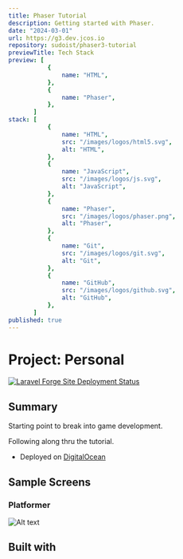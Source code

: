 ```yaml
---
title: Phaser Tutorial
description: Getting started with Phaser.
date: "2024-03-01"
url: https://g3.dev.jcos.io
repository: sudoist/phaser3-tutorial
previewTitle: Tech Stack
preview: [
           {
               name: "HTML",
           },
           {
               name: "Phaser",
           },
       ]
stack: [
           {
               name: "HTML",
               src: "/images/logos/html5.svg",
               alt: "HTML",
           },
           {
               name: "JavaScript",
               src: "/images/logos/js.svg",
               alt: "JavaScript",
           },
           {
               name: "Phaser",
               src: "/images/logos/phaser.png",
               alt: "Phaser",
           },
           {
               name: "Git",
               src: "/images/logos/git.svg",
               alt: "Git",
           },
           {
               name: "GitHub",
               src: "/images/logos/github.svg",
               alt: "GitHub",
           },
       ]
published: true
---
```


# Project: Personal

[![Laravel Forge Site Deployment Status](https://img.shields.io/endpoint?url=https%3A%2F%2Fforge.laravel.com%2Fsite-badges%2Fa78841fc-4b44-4a3f-87cb-585b834140fa&style=plastic)](https://forge.laravel.com/servers/733512/sites/2290021)

## Summary

Starting point to break into game development.

Following along thru the tutorial.

- Deployed on [DigitalOcean](https://www.digitalocean.com/)


## Sample Screens

### Platformer

![Alt text](https://res.cloudinary.com/langitlupakintoncloud/image/upload/v1711881140/projects.jcos.io/jwl0lxjq82ebgmqlayvm.png "Platformer")


## Built with
